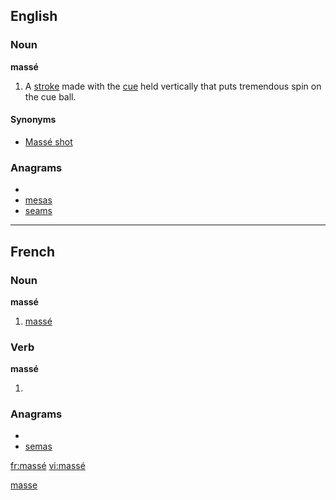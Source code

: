 {{also|masse|Masse|Maße|mäße}}
==English==

===Noun===
'''massé'''

# {{billiards}} A [[stroke]] made with the [[cue]] held vertically that puts tremendous spin on the cue ball.

====Synonyms====
* [[Massé shot]]

===Anagrams===
* {{alphagram|aemss}}
* [[mesas#English|mesas]]
* [[seams#English|seams]]

[[Category:English words spelled with diacritics|masse]]

----

==French==

===Noun===
'''massé'''

# {{billiards}} [[massé#English|massé]]

===Verb===
'''massé'''

# {{past participle of|[[masser#French|masser]]|lang=French}}

===Anagrams===
* {{alphagram|aemss}}
* [[semas#French|semas]]

[[fr:massé]]
[[vi:massé]]